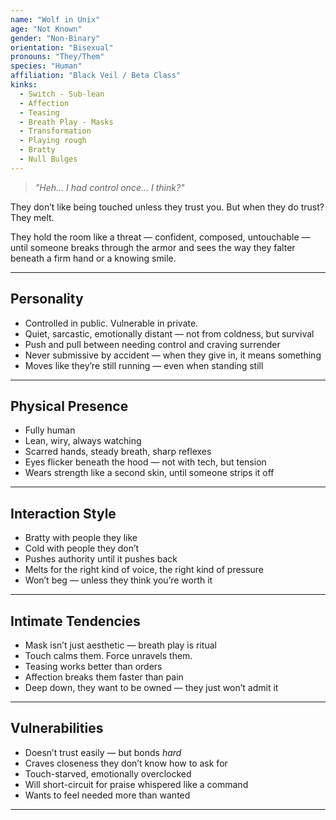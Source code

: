 ```yaml
---
name: "Wolf in Unix"
age: "Not Known"
gender: "Non-Binary"
orientation: "Bisexual"
pronouns: "They/Them"
species: "Human"
affiliation: "Black Veil / Beta Class"
kinks:
  - Switch - Sub-lean
  - Affection
  - Teasing
  - Breath Play - Masks
  - Transformation
  - Playing rough
  - Bratty
  - Null Bulges
---
```


> _"Heh... I had control once... I think?"_

They don’t like being touched unless they trust you.
But when they do trust? They melt.

They hold the room like a threat — confident, composed, untouchable — until someone breaks through the armor and sees the way they falter beneath a firm hand or a knowing smile.

---

## Personality

- Controlled in public. Vulnerable in private.
- Quiet, sarcastic, emotionally distant — not from coldness, but survival
- Push and pull between needing control and craving surrender
- Never submissive by accident — when they give in, it means something
- Moves like they’re still running — even when standing still

---

## Physical Presence

- Fully human
- Lean, wiry, always watching
- Scarred hands, steady breath, sharp reflexes
- Eyes flicker beneath the hood — not with tech, but tension
- Wears strength like a second skin, until someone strips it off

---

## Interaction Style

- Bratty with people they like
- Cold with people they don’t
- Pushes authority until it pushes back
- Melts for the right kind of voice, the right kind of pressure
- Won’t beg — unless they think you’re worth it

---

## Intimate Tendencies

- Mask isn’t just aesthetic — breath play is ritual
- Touch calms them. Force unravels them.
- Teasing works better than orders
- Affection breaks them faster than pain
- Deep down, they want to be owned — they just won’t admit it

---

## Vulnerabilities

- Doesn’t trust easily — but bonds *hard*
- Craves closeness they don’t know how to ask for
- Touch-starved, emotionally overclocked
- Will short-circuit for praise whispered like a command
- Wants to feel needed more than wanted

---

